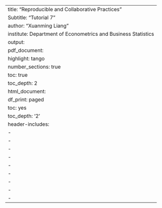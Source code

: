 ---
title: "Reproducible and Collaborative Practices"
Subtitle: "Tutorial 7"
author: "Xuanming Liang"
institute: Department of Econometrics and Business Statistics
output:
  pdf_document:
    highlight: tango
    number_sections: true
    toc: true
    toc_depth: 2
  html_document:
    df_print: paged
    toc: yes
    toc_depth: '2'
header-includes:
  - \usepackage{titling}
  - \pretitle{\begin{center} \includegraphics[width=5in,height=13in]{figs/front.jpg}\LARGE\\}
  - \posttitle{\end{center}}
  - \usepackage{fontawesome}
  - \usepackage[most]{tcolorbox}
  - \usepackage{xcolor}
  - \usepackage{sectsty}
  - \sectionfont{\color{olive}}
  - \usepackage{verbatim}
---
